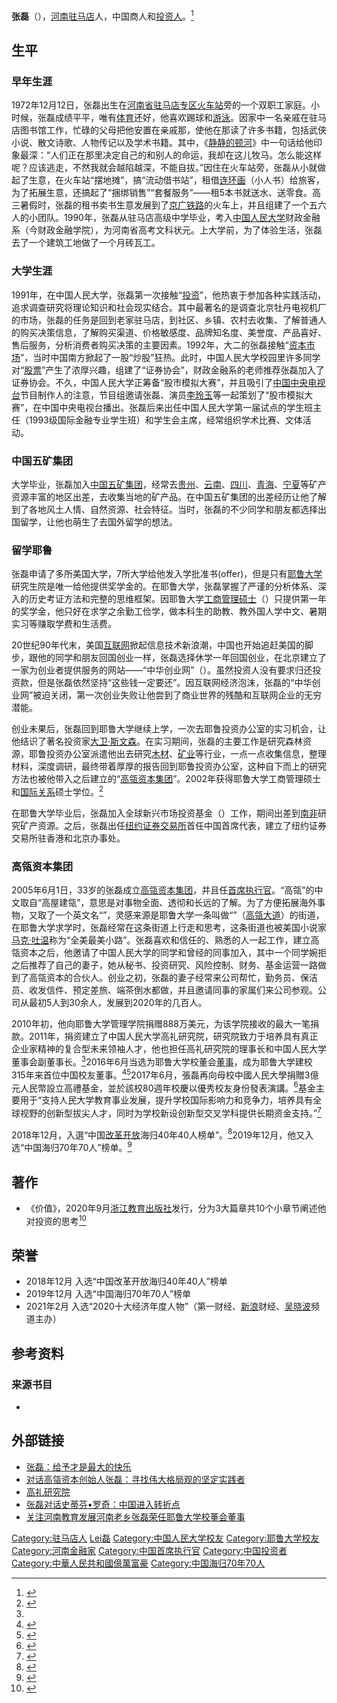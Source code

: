 {{Infobox person
| 图像       = Zhang Lei, 2012 (cropped).jpg
| 图像说明   = 张磊，2012年
| 姓名       = 张磊
| 本名       = 
| 出生日期   = {{birth date and age|1972|12|12}}
| 出生地     = {{CHN}}[[河南省|河南省]][[驻马店市|驻马店专区]]
| 死亡日期   = <!--卒年在前生年在后{{death date and age|}} 或 {{death year and age| }}  -->
| 死亡地     = 
| 别名       = 
| 种族       = 汉族
| 国籍       = {{PRC}}
| 母校       = 驻马店高中<br>[[中国人民大学|中国人民大学]]<br>[[耶鲁大学|耶鲁大学]]
| 职业       = 商人、投资家
| 活跃时期   = 
| 政党       = 
| 政治运动   = 
| 组织       = 
| 机构       = 
| 研究领域   = 
| 知名于     = [[高瓴资本集团|高瓴资本集团]]创始人
| 净资产     = 220亿人民币（2019年10月）<ref>{{Cite web|title=私募富豪榜：沈南鹏300亿张磊220亿 葛卫东骤降30亿|url=https://finance.sina.cn/fund/sm/2019-10-11/detail-iicezzrr1436639.d.html|accessdate=2020-05-27|date=2019-10-11|last=sina_mobile|work=新浪财经}}</ref>
| 知名作品   = 《价值》
| 宗教信仰   = 
| 配偶       = <!--{{marriage|姓名|年份}} -->
| 子女       = 
| 父母       = 
| 亲属       = 
| 受影响于   = 
| 影响于     = 
| 获奖       = <!--  {{Awards|award= |year= |title= }} -->
| 网站       = <!-- {{URL| }} -->
}}
'''张磊'''（{{bd|1972年|12月12日|catIdx=Zhang张磊}}），[[河南省|河南]][[驻马店市|驻马店]]人，中国商人和[[投资人|投资人]]。<ref name="Financial Times">{{cite web|last1=Sender|first1=Henny|title=Zhang Lei has Lunch with the FT|url=http://www.ft.com/intl/cms/s/2/6f160a50-f5fe-11e3-a038-00144feabdc0.html#axzz3RtxGuzwd|publisher=Financial Times|accessdate=2015-04-12|archive-date=2016-08-26|archive-url=https://web.archive.org/web/20160826235534/http://www.ft.com/intl/cms/s/2/6f160a50-f5fe-11e3-a038-00144feabdc0.html#axzz3RtxGuzwd|dead-url=no}}</ref>

==生平==
===早年生涯===
{{Quote box | align = right | width = 26em | salign = right| quote =一个人的知识、能力和价值观，这也是深藏于内心并真正属于自己的“三把火”。| source ={{sfn|张磊|2020|p=8}}}}
1972年12月12日，张磊出生在[[河南省|河南省]][[驻马店市|驻马店专区]][[驻马店站|火车站]]旁的一个双职工家庭。{{sfn|张磊|2020|p=6}}小时候，张磊成绩平平，唯有[[体育|体育]]还好，他喜欢踢球和[[游泳|游泳]]。{{sfn|张磊|2020|p=6}}因家中一名亲戚在驻马店图书馆工作，忙碌的父母把他安置在亲戚那，使他在那读了许多书籍，包括武侠小说、散文诗歌、人物传记以及学术书籍。{{sfn|张磊|2020|p=7}}其中，《[[静静的顿河|静静的顿河]]》中一句话给他印象最深：“人们正在那里决定自己的和别人的命运，我却在这儿牧马。怎么能这样呢？应该逃走，不然我就会越陷越深，不能自拔。”{{sfn|张磊|2020|p=7}}因住在火车站旁，张磊从小就做起了生意，在火车站“摆地摊”，搞“流动借书站”，租借[[连环画|连环画]]（小人书）给旅客，为了拓展生意，还搞起了“捆绑销售”“套餐服务”——租5本书就送水、送零食。{{sfn|张磊|2020|p=10}}高三暑假时，张磊的租书卖书生意发展到了[[京广铁路|京广铁路]]的火车上，并且组建了一个五六人的小团队。{{sfn|张磊|2020|p=10}}1990年，张磊从驻马店高级中学毕业，考入[[中国人民大学|中国人民大学]]财政金融系（今财政金融学院），为河南省高考文科状元。上大学前，为了体验生活，张磊去了一个建筑工地做了一个月砖瓦工。{{sfn|张磊|2020|p=11}}

===大学生涯===
1991年，在中国人民大学，张磊第一次接触“[[投资|投资]]”，他热衷于参加各种实践活动，追求调查研究将理论知识和社会现实结合。{{sfn|张磊|2020|p=13}}其中最著名的是调查北京牡丹电视机厂的市场，张磊的任务是回到老家驻马店，到社区、乡镇、农村去收集、了解普通人的购买决策信息，了解购买渠道、价格敏感度、品牌知名度、美誉度、产品喜好、售后服务，分析消费者购买决策的主要因素。{{sfn|张磊|2020|p=14}}1992年，大二的张磊接触“[[资本市场|资本市场]]”，当时中国南方掀起了一股“炒股”狂热。{{sfn|张磊|2020|p=15}}此时，中国人民大学校园里许多同学对“[[股票|股票]]”产生了浓厚兴趣，组建了“证券协会”，财政金融系的老师推荐张磊加入了证券协会。{{sfn|张磊|2020|p=16}}不久，中国人民大学正筹备“股市模拟大赛”，并且吸引了[[中国中央电视台|中国中央电视台]]节目制作人的注意，节目组邀请张磊、演员[[李玲玉|李玲玉]]等一起策划了“股市模拟大赛”，在中国中央电视台播出。{{sfn|张磊|2020|p=17}}张磊后来出任中国人民大学第一届试点的学生班主任（1993级国际金融专业学生班）和学生会主席，经常组织学术比赛、文体活动。{{sfn|张磊|2020|p=18}}

===中国五矿集团===
大学毕业，张磊加入[[中国五矿集团|中国五矿集团]]，经常去[[贵州省|贵州]]、[[云南省|云南]]、[[四川省|四川]]、[[青海省|青海]]、[[宁夏回族自治区|宁夏]]等矿产资源丰富的地区出差，去收集当地的矿产品。{{sfn|张磊|2020|p=20}}在中国五矿集团的出差经历让他了解到了各地风土人情、自然资源、社会特征。{{sfn|张磊|2020|p=20}}当时，张磊的不少同学和朋友都选择出国留学，让他也萌生了去国外留学的想法。{{sfn|张磊|2020|p=22}}

===留学耶鲁===
张磊申请了多所美国大学，7所大学给他发入学批准书(offer)，但是只有[[耶鲁大学|耶鲁大学]]研究生院是唯一给他提供奖学金的。{{sfn|张磊|2020|p=30}}在耶鲁大学，张磊掌握了严谨的分析体系、深入的历史考证方法和完整的思维框架。{{sfn|张磊|2020|p=30}}因耶鲁大学[[工商管理硕士|工商管理硕士]]（{{lang|en|MBA}}）只提供第一年的奖学金，他只好在求学之余勤工俭学，做本科生的助教、教外国人学中文、暑期实习等赚取学费和生活费。{{sfn|张磊|2020|p=32}}

20世纪90年代末，美国[[互联网|互联网]]掀起信息技术新浪潮，中国也开始追赶美国的脚步，跟他的同学和朋友回国创业一样，张磊选择休学一年回国创业，在北京建立了一家为创业者提供服务的网站——“中华创业网”（{{lang|en|SinoBIT}}）。{{sfn|张磊|2020|p=35}}虽然投资人没有要求归还投资款，但是张磊依然坚持“这些钱一定要还”。{{sfn|张磊|2020|p=35}}因互联网经济泡沫，张磊的“中华创业网”被迫关闭，第一次创业失败让他尝到了商业世界的残酷和互联网企业的无穷潜能。{{sfn|张磊|2020|p=36}}

创业未果后，张磊回到耶鲁大学继续上学，一次去耶鲁投资办公室的实习机会，让他结识了著名投资家[[大卫·斯文森|大卫·斯文森]]。在实习期间，张磊的主要工作是研究森林资源，耶鲁投资办公室派遣他出去研究[[木材|木材]]、[[矿产资源|矿业]]等行业，一点一点收集信息，整理材料，深度调研，最终带着厚厚的报告回到耶鲁投资办公室，这种自下而上的研究方法也被他带入之后建立的“[[高瓴资本集团|高瓴资本集团]]”。{{sfn|张磊|2020|p=37}}2002年获得耶鲁大学工商管理硕士和[[国际关系|国际关系]]硕士学位。<ref name=Bloomberg>{{cite web|title=Lei Zhang CFA|url=http://www.bloomberg.com/research/stocks/private/person.asp?personId=27574503&privcapId=39335212&previousCapId=2478083&previousTitle=MNC%20INVESTAMA%20TBK%20PT|publisher=Bloomberg L.P.|accessdate=12 April 2015|archive-date=2018-06-16|archive-url=https://web.archive.org/web/20180616153950/https://www.bloomberg.com/research/stocks/private/person.asp?personId=27574503&privcapId=39335212&previousCapId=2478083&previousTitle=MNC%2520INVESTAMA%2520TBK%2520PT|dead-url=no}}</ref>

在耶鲁大学毕业后，张磊加入全球新兴市场投资基金（{{lang|en|Emerging Markets Management}}）工作，期间出差到[[南非|南非]]研究矿产资源。{{sfn|张磊|2020|p=57}}之后，张磊出任[[纽约证券交易所|纽约证券交易所]]首任中国首席代表，建立了纽约证券交易所驻香港和北京办事处。{{sfn|张磊|2020|p=57}}

===高瓴资本集团===
2005年6月1日，33岁的张磊成立[[高瓴资本集团|高瓴资本集团]]，并且任[[首席执行官|首席执行官]]。{{sfn|张磊|2020|p=60}}“高瓴”的中文取自“高屋建瓴”，意思是对事物全面、透彻和长远的了解。{{sfn|张磊|2020|p=60}}为了方便拓展海外事物，又取了一个英文名“{{lang|en|Hillhouse}}”，灵感来源是耶鲁大学一条叫做“{{lang|en|Hillhouse Avenue}}”（[[高瓴大道|高瓴大道]]）的街道，在耶鲁大学求学时，张磊经常在这条街道上行走和思考，这条街道也被美国小说家[[马克·吐温|马克·吐温]]称为“全美最美小路”。{{sfn|张磊|2020|p=60}}张磊喜欢和信任的、熟悉的人一起工作，建立高瓴资本之后，他邀请了中国人民大学的同学和曾经的同事加入，其中一个同学婉拒之后推荐了自己的妻子，她从秘书、投资研究、风险控制、财务、基金运营一路做到了高瓴资本的合伙人。{{sfn|张磊|2020|p=61}}创业之初，张磊的妻子经常来公司帮忙，勤务员、保洁员、收发信件、预定差旅、端茶倒水都做，并且邀请同事的家属们来公司参观。{{sfn|张磊|2020|p=63}}公司从最初5人到30余人，发展到2020年的几百人。{{sfn|张磊|2020|p=63}}

2010年初，他向耶鲁大学管理学院捐赠888万美元，为该学院接收的最大一笔捐款。2011年，捐资建立了中国人民大学高礼研究院，研究院致力于培养具有真正企业家精神的复合型未来领袖人才，他也担任高礼研究院的理事长和中国人民大学董事会副董事长。<ref name="人大"/>2016年6月当选为耶鲁大学校董会[[董事|董事]]，成为耶鲁大学建校315年来首位中国校友董事。<ref >{{cite web |url=http://news.dahe.cn/2016/06-18/107005602.html |language= |title=关注家乡教育扶贫助力河南教育发展 河南老乡张磊荣任美国耶鲁大学校董会董事 |publisher=河南日报 |date=2016年6月18日 |accessdate= |archive-date=2016年6月19日 |archive-url=https://web.archive.org/web/20160619165403/http://news.dahe.cn/2016/06-18/107005602.html |dead-url=no }}</ref><ref >{{cite web |url=http://yuanxiao.bailitop.com/news/106593.shtml |language= |title=张磊荣任耶鲁大学校董：首位获此殊荣的中国校友 |publisher=全球院校库 |date=2016-06-18 |accessdate= |archive-date=2019-12-02 |archive-url=https://web.archive.org/web/20191202004619/http://yuanxiao.bailitop.com/news/106593.shtml |dead-url=no }}</ref>2017年6月，張磊再向母校中國人民大學捐贈3億元人民幣設立高禮基金，並於該校80週年校慶以優秀校友身份發表演講。<ref>{{Cite web|url=http://www.thepaper.cn/newsDetail_forward_1716952|title=给中国人民大学捐3亿的张磊：用人文的情怀雕琢自己美化身边_财经上下游_澎湃新闻-The Paper|website=www.thepaper.cn|access-date=2017-07-16|archive-date=2019-04-04|archive-url=https://web.archive.org/web/20190404143305/http://www.thepaper.cn/newsDetail_forward_1716952|dead-url=no}}</ref>基金主要用于“支持人民大学教育事业发展，提升学校国际影响力和竞争力，培养具有全球视野的创新型拔尖人才，同时为学校新设创新型交叉学科提供长期资金支持。”<ref name="人大">{{Cite web|title=高瓴资本张磊向中国人民大学捐赠3亿元，支持创新型交叉学科_财经上下游_澎湃新闻-The Paper|url=https://www.thepaper.cn/newsDetail_forward_1716479|work=www.thepaper.cn|accessdate=2019-03-20|archive-date=2021-02-27|archive-url=https://web.archive.org/web/20210227104424/http://www.thepaper.cn/newsDetail_forward_1716479|dead-url=no}}</ref>

2018年12月，入選“中国[[改革开放|改革开放]]海归40年40人榜单”。<ref>{{Cite web|title=“中国改革开放海归40年40人”榜单发布 林毅夫、施一公等人上榜|url=https://www.guancha.cn/politics/2018_12_22_484231.shtml|accessdate=2019-09-19|work=www.guancha.cn|archive-date=2021-10-17|archive-url=https://web.archive.org/web/20211017034701/https://www.guancha.cn/politics/2018_12_22_484231.shtml|dead-url=no}}</ref>2019年12月，他又入选“中国海归70年70人”榜单。<ref>{{Cite web|title=“中国海归70年70人”榜单：李彦宏、梁建章入选|url=https://finance.sina.cn/china/gncj/2019-12-18/detail-iihnzahi8434255.d.html|accessdate=2020-05-27|date=2019-12-18|last=sina_mobile|work=新浪财经}}</ref>

== 著作 ==
*《价值》，2020年9月[[浙江教育出版社|浙江教育出版社]]发行，分为3大篇章共10个小章节阐述他对投资的思考<ref>{{Cite web|title=张磊和朋友们聊《价值》|url=https://finance.sina.cn/zt_d/2020_zlhpymljz|accessdate=2020-10-11|last=sina_mobile|work=finance.sina.cn}}</ref>

== 荣誉 ==
*2018年12月 入选“中国改革开放海归40年40人”榜单
*2019年12月 入选“中国海归70年70人”榜单
*2021年2月 入选“2020十大经济年度人物”（第一财经、[[新浪|新浪]]财经、[[吴晓波|吴晓波]]频道主办）

== 参考资料 ==
{{reflist|3}}

===来源书目===
*{{cite book |author1=张磊 |title=《价值》 |date=2020-09-01 |publisher=浙江教育出版社 |location=浙江省杭州市 |isbn=978-7-5722-0188-2|ref=harv}}

== 外部链接 ==
* [http://newpaper.dahe.cn/dhb/html/2011-04/08/content_489526.htm 张磊：给予才是最大的快乐] {{Wayback|url=http://newpaper.dahe.cn/dhb/html/2011-04/08/content_489526.htm |date=20160305040806 }}
* [https://web.archive.org/web/20150112130445/http://money.21cbh.com/2014/3-28/xNMDA3NDZfMTExNDMxNA.html 对话高瓴资本创始人张磊：寻找伟大格局观的坚定实践者]
* [http://www.gaoliacademy.com/index.php/site/viewText?id=2 高礼研究院] {{Wayback|url=http://www.gaoliacademy.com/index.php/site/viewText?id=2 |date=20190113133822 }}
* [http://news.pedaily.cn/201410/20141029372915.shtml 张磊对话史蒂芬•罗奇：中国进入转折点] {{Wayback|url=http://news.pedaily.cn/201410/20141029372915.shtml |date=20200805195518 }}
* [https://web.archive.org/web/20160619213549/http://www.ha.xinhuanet.com/news/20160618/3214616_c.html 关注河南教育发展河南老乡张磊荣任耶鲁大学校董会董事]

{{DEFAULTSORT:Zhang张}}
[[Category:驻马店人|Category:驻马店人]]
[[Category:张姓|Lei磊]]
[[Category:中国人民大学校友|Category:中国人民大学校友]]
[[Category:耶鲁大学校友|Category:耶鲁大学校友]]
[[Category:河南金融家|Category:河南金融家]]
[[Category:中国首席执行官|Category:中国首席执行官]]
[[Category:中国投资者|Category:中国投资者]]
[[Category:中華人民共和國億萬富豪|Category:中華人民共和國億萬富豪]]
[[Category:中国海归70年70人|Category:中国海归70年70人]]